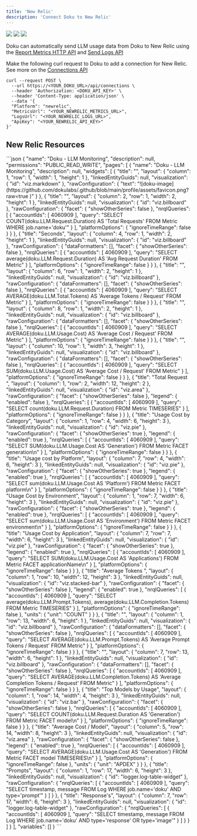```yaml
---
title: 'New Relic'
description: 'Connect Doku to New Relic'
---
```


<Frame>
  <img src="https://github.com/dokulabs/doku/blob/main/docs/images/new-relic-dashboard-1.jpg?raw=true"  />
  <img src="https://github.com/dokulabs/doku/blob/main/docs/images/new-relic-dashboard-2.jpg?raw=true" />
  <img src="https://github.com/dokulabs/doku/blob/main/docs/images/new-relic-dashboard-3.jpg?raw=true" />
</Frame>

Doku can automatically send LLM usage data from Doku to New Relic using the [Report Metrics HTTP API](https://docs.newrelic.com/docs/data-apis/ingest-apis/metric-api/report-metrics-metric-api/) and [Send Logs API](https://docs.newrelic.com/docs/logs/log-api/introduction-log-api/)

Make the following curl request to Doku to add a connection for New Relic. See more on the [Connections API](/0.1.0/api-reference/endpoint/connections/create)

```shell 
curl --request POST \
  --url https://<YOUR_DOKU_URL>/api/connections \
  --header 'Authorization: <DOKU_API_KEY>' \
  --header 'Content-Type: application/json' \
  --data '{
  "Platform": "newrelic",
  "MetricsUrl": "<YOUR_NEWRELIC_METRICS_URL>",
  "LogsUrl": "<YOUR_NEWRELIC_LOGS_URL>",
  "ApiKey": "<YOUR_NEWRELIC_API_KEY>"
}'
```

## New Relic Resources

<Accordion title="Dashboard">
  ```json
  {
  "name": "Doku - LLM Monitoring",
  "description": null,
  "permissions": "PUBLIC_READ_WRITE",
  "pages": [
    {
      "name": "Doku - LLM Monitoring",
      "description": null,
      "widgets": [
        {
          "title": "",
          "layout": {
            "column": 1,
            "row": 1,
            "width": 1,
            "height": 1
          },
          "linkedEntityGuids": null,
          "visualization": {
            "id": "viz.markdown"
          },
          "rawConfiguration": {
            "text": "![doku-image](https://github.com/dokulabs/.github/blob/main/profile/assets/favicon.png?raw=true )"
          }
        },
        {
          "title": "",
          "layout": {
            "column": 2,
            "row": 1,
            "width": 2,
            "height": 1
          },
          "linkedEntityGuids": null,
          "visualization": {
            "id": "viz.billboard"
          },
          "rawConfiguration": {
            "facet": {
              "showOtherSeries": false
            },
            "nrqlQueries": [
              {
                "accountIds": [
                  4060909
                ],
                "query": "SELECT COUNT(doku.LLM.Request.Duration) AS 'Total Requests' FROM Metric WHERE job.name='doku'"
              }
            ],
            "platformOptions": {
              "ignoreTimeRange": false
            }
          }
        },
        {
          "title": "Seconds",
          "layout": {
            "column": 4,
            "row": 1,
            "width": 2,
            "height": 1
          },
          "linkedEntityGuids": null,
          "visualization": {
            "id": "viz.billboard"
          },
          "rawConfiguration": {
            "dataFormatters": [],
            "facet": {
              "showOtherSeries": false
            },
            "nrqlQueries": [
              {
                "accountIds": [
                  4060909
                ],
                "query": "SELECT average(doku.LLM.Request.Duration) AS 'Avg Request Duration' FROM Metric"
              }
            ],
            "platformOptions": {
              "ignoreTimeRange": false
            }
          }
        },
        {
          "title": "",
          "layout": {
            "column": 6,
            "row": 1,
            "width": 2,
            "height": 1
          },
          "linkedEntityGuids": null,
          "visualization": {
            "id": "viz.billboard"
          },
          "rawConfiguration": {
            "dataFormatters": [],
            "facet": {
              "showOtherSeries": false
            },
            "nrqlQueries": [
              {
                "accountIds": [
                  4060909
                ],
                "query": "SELECT AVERAGE(doku.LLM.Total.Tokens) AS 'Average Tokens / Request' FROM Metric"
              }
            ],
            "platformOptions": {
              "ignoreTimeRange": false
            }
          }
        },
        {
          "title": "",
          "layout": {
            "column": 8,
            "row": 1,
            "width": 2,
            "height": 1
          },
          "linkedEntityGuids": null,
          "visualization": {
            "id": "viz.billboard"
          },
          "rawConfiguration": {
            "dataFormatters": [],
            "facet": {
              "showOtherSeries": false
            },
            "nrqlQueries": [
              {
                "accountIds": [
                  4060909
                ],
                "query": "SELECT AVERAGE(doku.LLM.Usage.Cost) AS 'Average Cost / Request' FROM Metric"
              }
            ],
            "platformOptions": {
              "ignoreTimeRange": false
            }
          }
        },
        {
          "title": "",
          "layout": {
            "column": 10,
            "row": 1,
            "width": 3,
            "height": 1
          },
          "linkedEntityGuids": null,
          "visualization": {
            "id": "viz.billboard"
          },
          "rawConfiguration": {
            "dataFormatters": [],
            "facet": {
              "showOtherSeries": false
            },
            "nrqlQueries": [
              {
                "accountIds": [
                  4060909
                ],
                "query": "SELECT SUM(doku.LLM.Usage.Cost) AS 'Average Cost / Request' FROM Metric"
              }
            ],
            "platformOptions": {
              "ignoreTimeRange": false
            }
          }
        },
        {
          "title": "Total Request ",
          "layout": {
            "column": 1,
            "row": 2,
            "width": 12,
            "height": 2
          },
          "linkedEntityGuids": null,
          "visualization": {
            "id": "viz.area"
          },
          "rawConfiguration": {
            "facet": {
              "showOtherSeries": false
            },
            "legend": {
              "enabled": false
            },
            "nrqlQueries": [
              {
                "accountIds": [
                  4060909
                ],
                "query": "SELECT count(doku.LLM.Request.Duration) FROM Metric TIMESERIES"
              }
            ],
            "platformOptions": {
              "ignoreTimeRange": false
            }
          }
        },
        {
          "title": "Usage Cost by Category",
          "layout": {
            "column": 1,
            "row": 4,
            "width": 6,
            "height": 3
          },
          "linkedEntityGuids": null,
          "visualization": {
            "id": "viz.pie"
          },
          "rawConfiguration": {
            "facet": {
              "showOtherSeries": true
            },
            "legend": {
              "enabled": true
            },
            "nrqlQueries": [
              {
                "accountIds": [
                  4060909
                ],
                "query": "SELECT SUM(doku.LLM.Usage.Cost AS 'Generation')  FROM Metric FACET generation\n"
              }
            ],
            "platformOptions": {
              "ignoreTimeRange": false
            }
          }
        },
        {
          "title": "Usage cost by Platform",
          "layout": {
            "column": 7,
            "row": 4,
            "width": 6,
            "height": 3
          },
          "linkedEntityGuids": null,
          "visualization": {
            "id": "viz.pie"
          },
          "rawConfiguration": {
            "facet": {
              "showOtherSeries": true
            },
            "legend": {
              "enabled": true
            },
            "nrqlQueries": [
              {
                "accountIds": [
                  4060909
                ],
                "query": "SELECT sum(doku.LLM.Usage.Cost AS 'Platform')  FROM Metric FACET platform\n"
              }
            ],
            "platformOptions": {
              "ignoreTimeRange": false
            }
          }
        },
        {
          "title": "Usage Cost by Environment",
          "layout": {
            "column": 1,
            "row": 7,
            "width": 6,
            "height": 3
          },
          "linkedEntityGuids": null,
          "visualization": {
            "id": "viz.pie"
          },
          "rawConfiguration": {
            "facet": {
              "showOtherSeries": true
            },
            "legend": {
              "enabled": true
            },
            "nrqlQueries": [
              {
                "accountIds": [
                  4060909
                ],
                "query": "SELECT sum(doku.LLM.Usage.Cost AS 'Environment')  FROM Metric FACET environment\n"
              }
            ],
            "platformOptions": {
              "ignoreTimeRange": false
            }
          }
        },
        {
          "title": "Usage Cost by Application",
          "layout": {
            "column": 7,
            "row": 7,
            "width": 6,
            "height": 3
          },
          "linkedEntityGuids": null,
          "visualization": {
            "id": "viz.pie"
          },
          "rawConfiguration": {
            "facet": {
              "showOtherSeries": true
            },
            "legend": {
              "enabled": true
            },
            "nrqlQueries": [
              {
                "accountIds": [
                  4060909
                ],
                "query": "SELECT SUM(doku.LLM.Usage.Cost AS 'Applications')  FROM Metric FACET applicationName\n"
              }
            ],
            "platformOptions": {
              "ignoreTimeRange": false
            }
          }
        },
        {
          "title": "Average Tokens ",
          "layout": {
            "column": 1,
            "row": 10,
            "width": 12,
            "height": 3
          },
          "linkedEntityGuids": null,
          "visualization": {
            "id": "viz.stacked-bar"
          },
          "rawConfiguration": {
            "facet": {
              "showOtherSeries": false
            },
            "legend": {
              "enabled": true
            },
            "nrqlQueries": [
              {
                "accountIds": [
                  4060909
                ],
                "query": "SELECT average(doku.LLM.Prompt.Tokens), average(doku.LLM.Completion.Tokens) FROM Metric TIMESERIES"
              }
            ],
            "platformOptions": {
              "ignoreTimeRange": false
            },
            "units": {
              "unit": "COUNT"
            }
          }
        },
        {
          "title": "",
          "layout": {
            "column": 1,
            "row": 13,
            "width": 6,
            "height": 1
          },
          "linkedEntityGuids": null,
          "visualization": {
            "id": "viz.billboard"
          },
          "rawConfiguration": {
            "dataFormatters": [],
            "facet": {
              "showOtherSeries": false
            },
            "nrqlQueries": [
              {
                "accountIds": [
                  4060909
                ],
                "query": "SELECT AVERAGE(doku.LLM.Prompt.Tokens) AS 'Average Prompt Tokens / Request' FROM Metric"
              }
            ],
            "platformOptions": {
              "ignoreTimeRange": false
            }
          }
        },
        {
          "title": "",
          "layout": {
            "column": 7,
            "row": 13,
            "width": 6,
            "height": 1
          },
          "linkedEntityGuids": null,
          "visualization": {
            "id": "viz.billboard"
          },
          "rawConfiguration": {
            "dataFormatters": [],
            "facet": {
              "showOtherSeries": false
            },
            "nrqlQueries": [
              {
                "accountIds": [
                  4060909
                ],
                "query": "SELECT AVERAGE(doku.LLM.Completion.Tokens) AS 'Average Completion Tokens / Request' FROM Metric"
              }
            ],
            "platformOptions": {
              "ignoreTimeRange": false
            }
          }
        },
        {
          "title": "Top Models by Usage",
          "layout": {
            "column": 1,
            "row": 14,
            "width": 4,
            "height": 3
          },
          "linkedEntityGuids": null,
          "visualization": {
            "id": "viz.bar"
          },
          "rawConfiguration": {
            "facet": {
              "showOtherSeries": false
            },
            "nrqlQueries": [
              {
                "accountIds": [
                  4060909
                ],
                "query": "SELECT COUNT(doku.LLM.Request.Duration AS 'Generation')  FROM Metric FACET model\n"
              }
            ],
            "platformOptions": {
              "ignoreTimeRange": false
            }
          }
        },
        {
          "title": "Average Cost / Model",
          "layout": {
            "column": 5,
            "row": 14,
            "width": 8,
            "height": 3
          },
          "linkedEntityGuids": null,
          "visualization": {
            "id": "viz.area"
          },
          "rawConfiguration": {
            "facet": {
              "showOtherSeries": false
            },
            "legend": {
              "enabled": true
            },
            "nrqlQueries": [
              {
                "accountIds": [
                  4060909
                ],
                "query": "SELECT AVERAGE(doku.LLM.Usage.Cost AS 'Generation')  FROM Metric FACET model TIMESERIES\n"
              }
            ],
            "platformOptions": {
              "ignoreTimeRange": false
            },
            "units": {
              "unit": "APDEX"
            }
          }
        },
        {
          "title": "Prompts",
          "layout": {
            "column": 1,
            "row": 17,
            "width": 6,
            "height": 3
          },
          "linkedEntityGuids": null,
          "visualization": {
            "id": "logger.log-table-widget"
          },
          "rawConfiguration": {
            "nrqlQueries": [
              {
                "accountIds": [
                  4060909
                ],
                "query": "SELECT timestamp, message FROM Log WHERE job.name='doku' AND type='prompt'"
              }
            ]
          }
        },
        {
          "title": "Response's",
          "layout": {
            "column": 7,
            "row": 17,
            "width": 6,
            "height": 3
          },
          "linkedEntityGuids": null,
          "visualization": {
            "id": "logger.log-table-widget"
          },
          "rawConfiguration": {
            "nrqlQueries": [
              {
                "accountIds": [
                  4060909
                ],
                "query": "SELECT timestamp, message FROM Log WHERE job.name='doku' AND type='response' OR type='image'"
              }
            ]
          }
        }
      ]
    }
  ],
  "variables": []
  }
  ```
</Accordion>

